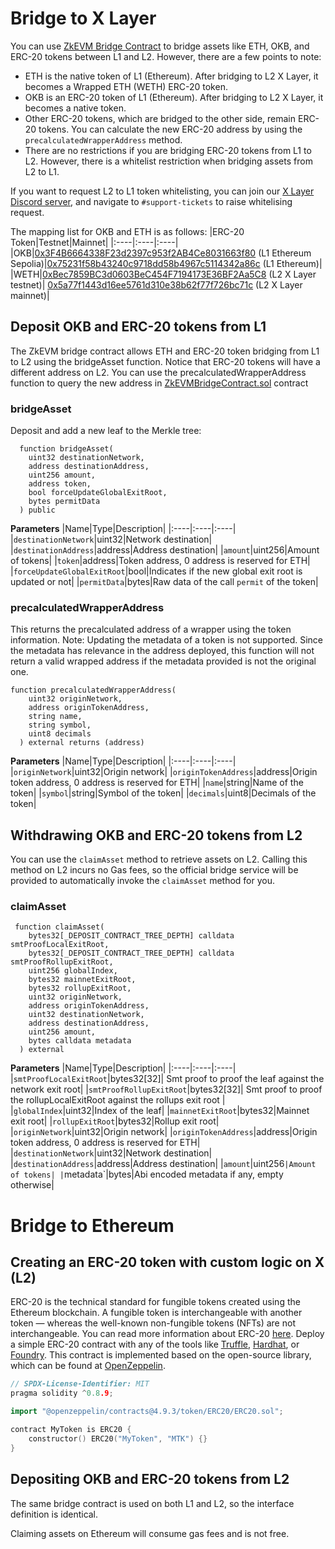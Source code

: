 # Bridge to X Layer
You can use [ZkEVM Bridge Contract](https://github.com/okx/xlayer-contracts/blob/release/v0.3.0/contracts/v2/PolygonZkEVMBridgeV2.sol "ZkEVM Bridge Contract") to bridge assets like ETH, OKB, and ERC-20 tokens between L1 and L2. However, there are a few points to note:
- ETH is the native token of L1 (Ethereum). After bridging to L2 X Layer, it becomes a Wrapped ETH (WETH) ERC-20 token.
- OKB is an ERC-20 token of L1 (Ethereum). After bridging to L2 X Layer, it becomes a native token.
- Other ERC-20 tokens, which are bridged to the other side, remain ERC-20 tokens. You can calculate the new ERC-20 address by using the `precalculatedWrapperAddress` method.
- There are no restrictions if you are bridging ERC-20 tokens from L1 to L2. However, there is a whitelist restriction when bridging assets from L2 to L1. 

<Tip title="Note">If you want to request L2 to L1 token whitelisting, you can join our [X Layer Discord server](https://discord.gg/x1-network "X Layer Discord server"), and navigate to `#support-tickets` to raise whitelising request.</Tip>

The mapping list for OKB and ETH is as follows:
|ERC-20 Token|Testnet|Mainnet|
|:----|:----|:----|
|OKB|[0x3F4B6664338F23d2397c953f2AB4Ce8031663f80](https://sepolia.etherscan.io/address/0x3F4B6664338F23d2397c953f2AB4Ce8031663f80 "0x3F4B6664338F23d2397c953f2AB4Ce8031663f80") (L1 Ethereum Sepolia)|[0x75231f58b43240c9718dd58b4967c5114342a86c](https://etherscan.io/address/0x75231f58b43240c9718dd58b4967c5114342a86c "0x75231f58b43240c9718dd58b4967c5114342a86c") (L1 Ethereum)|
|WETH|[0xBec7859BC3d0603BeC454F7194173E36BF2Aa5C8](https://www.okx.com/explorer/xlayer-test/address/0xBec7859BC3d0603BeC454F7194173E36BF2Aa5C8 "0xBec7859BC3d0603BeC454F7194173E36BF2Aa5C8") (L2 X Layer testnet)| [0x5a77f1443d16ee5761d310e38b62f77f726bc71c](https://www.okx.com/explorer/xlayer/address/0x5a77f1443d16ee5761d310e38b62f77f726bc71c "0x5a77f1443d16ee5761d310e38b62f77f726bc71c") (L2 X Layer mainnet)|

## Deposit OKB and ERC-20 tokens from L1
The ZkEVM bridge contract allows ETH and ERC-20 token bridging from L1 to L2 using the bridgeAsset function. Notice that ERC-20 tokens will have a different address on L2. You can use the precalculatedWrapperAddress function to query the new address in [ZkEVMBridgeContract.sol](https://github.com/okx/xlayer-contracts/blob/release/v0.3.0/contracts/v2/PolygonZkEVMBridgeV2.sol "ZkEVMBridgeContract.sol") contract

### bridgeAsset
Deposit and add a new leaf to the Merkle tree:
```solidity
  function bridgeAsset(
    uint32 destinationNetwork,
    address destinationAddress,
    uint256 amount,
    address token,
    bool forceUpdateGlobalExitRoot,
    bytes permitData
  ) public
```
**Parameters**
|Name|Type|Description|
|:----|:----|:----|
|`destinationNetwork`|uint32|Network destination|
|`destinationAddress`|address|Address destination|
|`amount`|uint256|Amount of tokens|
|`token`|address|Token address, 0 address is reserved for ETH|
|`forceUpdateGlobalExitRoot`|bool|Indicates if the new global exit root is updated or not|
|`permitData`|bytes|Raw data of the call `permit` of the token|

### precalculatedWrapperAddress
This returns the precalculated address of a wrapper using the token information.
Note: Updating the metadata of a token is not supported.
Since the metadata has relevance in the address deployed, this function will not return a valid wrapped address if the metadata provided is not the original one.
```solidity
function precalculatedWrapperAddress(
    uint32 originNetwork,
    address originTokenAddress,
    string name,
    string symbol,
    uint8 decimals
  ) external returns (address)
```
**Parameters**
|Name|Type|Description|
|:----|:----|:----|
|`originNetwork`|uint32|Origin network|
|`originTokenAddress`|address|Origin token address, 0 address is reserved for ETH|
|`name`|string|Name of the token|
|`symbol`|string|Symbol of the token|
|`decimals`|uint8|Decimals of the token|

## Withdrawing OKB and ERC-20 tokens from L2
You can use the `claimAsset` method to retrieve assets on L2. Calling this method on L2 incurs no Gas fees, so the official bridge service will be provided to automatically invoke the `claimAsset` method for you.

### claimAsset
```solidity
 function claimAsset(
    bytes32[_DEPOSIT_CONTRACT_TREE_DEPTH] calldata smtProofLocalExitRoot,
    bytes32[_DEPOSIT_CONTRACT_TREE_DEPTH] calldata smtProofRollupExitRoot,
    uint256 globalIndex,
    bytes32 mainnetExitRoot,
    bytes32 rollupExitRoot,
    uint32 originNetwork,
    address originTokenAddress,
    uint32 destinationNetwork,
    address destinationAddress,
    uint256 amount,
    bytes calldata metadata
  ) external
```
**Parameters**
|Name|Type|Description|
|:----|:----|:----|
|`smtProofLocalExitRoot`|bytes32[32]| Smt proof to proof the leaf against the network exit root|
|`smtProofRollupExitRoot`|bytes32[32]| Smt proof to proof the rollupLocalExitRoot against the rollups exit root |
|`globalIndex`|uint32|Index of the leaf|
|`mainnetExitRoot`|bytes32|Mainnet exit root|
|`rollupExitRoot`|bytes32|Rollup exit root|
|`originNetwork`|uint32|Origin network|
|`originTokenAddress`|address|Origin token address, 0 address is reserved for ETH|
|`destinationNetwork`|uint32|Network destination|
|`destinationAddress`|address|Address destination|
|`amount`|uint256`|Amount of tokens|
|`metadata`|bytes|Abi encoded metadata if any, empty otherwise|

# Bridge to Ethereum
## Creating an ERC-20 token with custom logic on X  (L2)
ERC-20 is the technical standard for fungible tokens created using the Ethereum blockchain. A fungible token is interchangeable with another token — whereas the well-known non-fungible tokens (NFTs) are not interchangeable.
You can read more information about ERC-20 [here](https://ethereum.org/en/developers/docs/standards/tokens/erc-20/ "here").
Deploy a simple ERC-20 contract with any of the tools like [Truffle](/developer/smart-contract/deploy-with-truffle "Truffle"), [Hardhat](/developer/smart-contract/deploy-with-hardhat "Hardhat"), or [Foundry](/developer/smart-contract/deploy-with-foundry "Foundry"). This contract is implemented based on the open-source library, which can be found at [OpenZeppelin](https://www.openzeppelin.com/contracts# "OpenZeppelin").
```go
// SPDX-License-Identifier: MIT
pragma solidity ^0.8.9;

import "@openzeppelin/contracts@4.9.3/token/ERC20/ERC20.sol";

contract MyToken is ERC20 {
    constructor() ERC20("MyToken", "MTK") {}
}
```

## Depositing OKB and ERC-20 tokens from L2
The same bridge contract is used on both L1 and L2, so the interface definition is identical.


<Tip title="Note">Claiming assets on Ethereum will consume gas fees and is not free.</Tip>